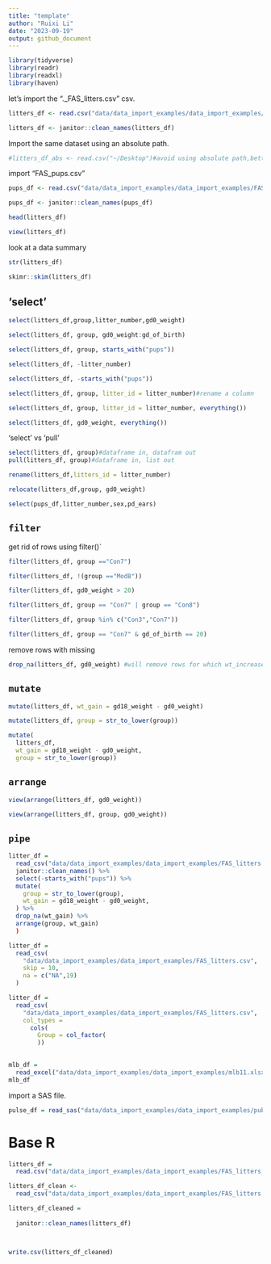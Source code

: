 ```yaml
---
title: "template"
author: "Ruixi Li"
date: "2023-09-19"
output: github_document
---
```





```r
library(tidyverse)
library(readr)
library(readxl)
library(haven)
```

let's import the "._FAS_litters.csv" csv.




```r
litters_df <- read.csv("data/data_import_examples/data_import_examples/FAS_litters.csv")

litters_df <- janitor::clean_names(litters_df)
```


Import the same dataset using an absolute path.

```r
#litters_df_abs <- read.csv("~/Desktop")#avoid using absolute path,better in your .Rproj directories
```






import "FAS_pups.csv"
```r
pups_df <- read.csv("data/data_import_examples/data_import_examples/FAS_pups.csv")

pups_df <- janitor::clean_names(pups_df)
```





```r
head(litters_df)
```


```r
view(litters_df)
```



look at a data summary

```r
str(litters_df)

skimr::skim(litters_df)
```

## 'select'

```r
select(litters_df,group,litter_number,gd0_weight)

select(litters_df, group, gd0_weight:gd_of_birth)

select(litters_df, group, starts_with("pups"))

select(litters_df, -litter_number)

select(litters_df, -starts_with("pups"))

select(litters_df, group, litter_id = litter_number)#rename a column

select(litters_df, group, litter_id = litter_number, everything())

select(litters_df, gd0_weight, everything())
```

'select' vs 'pull'

```r
select(litters_df, group)#dataframe in, datafram out
pull(litters_df, group)#dataframe in, list out

```

```r
rename(litters_df,litters_id = litter_number)

relocate(litters_df,group, gd0_weight)
```


```r
select(pups_df,litter_number,sex,pd_ears)
```



## `filter`
get rid of rows using filter()`
```r
filter(litters_df, group =="Con7")

filter(litters_df, !(group =="Mod8"))

filter(litters_df, gd0_weight > 20)

filter(litters_df, group == "Con7" | group == "Con8")

filter(litters_df, group %in% c("Con3","Con7"))

filter(litters_df, group == "Con7" & gd_of_birth == 20)


```

remove rows with missing 
```r
drop_na(litters_df, gd0_weight) #will remove rows for which wt_increase is missing.
```


## `mutate`


```r
mutate(litters_df, wt_gain = gd18_weight - gd0_weight)

mutate(litters_df, group = str_to_lower(group))

mutate(
  litters_df,
  wt_gain = gd18_weight - gd0_weight,
  group = str_to_lower(group))
```


## `arrange`

```r
view(arrange(litters_df, gd0_weight))

view(arrange(litters_df, group, gd0_weight))
```

## `pipe`

```r
litter_df = 
  read_csv("data/data_import_examples/data_import_examples/FAS_litters.csv") %>%
  janitor::clean_names() %>%
  select(-starts_with("pups")) %>%
  mutate(
    group = str_to_lower(group),
    wt_gain = gd18_weight - gd0_weight,
  ) %>%
  drop_na(wt_gain) %>%
  arrange(group, wt_gain)
  )
```





```r
litter_df =
  read_csv(
    "data/data_import_examples/data_import_examples/FAS_litters.csv",
    skip = 10, 
    na = c("NA",19)
  )
```



```r
litter_df = 
  read_csv(
    "data/data_import_examples/data_import_examples/FAS_litters.csv",
    col_types = 
      cols(
        Group = col_factor(
        ))
    
```




```r
mlb_df = 
  read_excel("data/data_import_examples/data_import_examples/mlb11.xlsx")
mlb_df
```



import a SAS file.


```r
pulse_df = read_sas("data/data_import_examples/data_import_examples/public_pulse_data.sas7bdat")
```


# Base R

```r
litters_df = 
  read.csv("data/data_import_examples/data_import_examples/FAS_litters.csv")
```



```r
litters_df_clean <- 
  read_csv("data/data_import_examples/data_import_examples/FAS_litters.csv")

litters_df_cleaned = 
  
  janitor::clean_names(litters_df)



write.csv(litters_df_cleaned)
```

